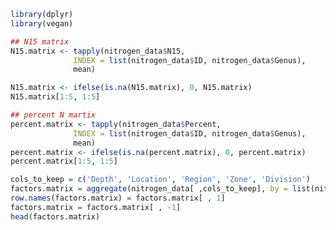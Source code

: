 ```r
library(dplyr)
library(vegan)
```



```r
## N15 matrix
N15.matrix <- tapply(nitrogen_data$N15,
              INDEX = list(nitrogen_data$ID, nitrogen_data$Genus),
              mean)

N15.matrix <- ifelse(is.na(N15.matrix), 0, N15.matrix)
N15.matrix[1:5, 1:5]
```

```r
## percent N martix
percent.matrix <- tapply(nitrogen_data$Percent,
              INDEX = list(nitrogen_data$ID, nitrogen_data$Genus),
              mean)
percent.matrix <- ifelse(is.na(percent.matrix), 0, percent.matrix)
percent.matrix[1:5, 1:5]
```

```r
cols_to_keep = c('Depth', 'Location', 'Region', 'Zone', 'Division')
factors.matrix = aggregate(nitrogen_data[ ,cols_to_keep], by = list(nitrogen_data$ID), function(x) x[1])
row.names(factors.matrix) = factors.matrix[ , 1]
factors.matrix = factors.matrix[ , -1]
head(factors.matrix)
```
